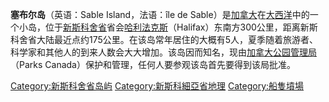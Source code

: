 {{Otheruses|subject=加拿大島嶼|other=巴布亞紐幾內亞島嶼|塞布爾島}}
{{multiple issues|
{{expand english|time=2016-12-03T04:32:40+00:00}}
{{unreferenced|time=2016-12-03T04:32:40+00:00}}
}}
{{Infobox islands
| name             = 塞布爾島
| native name      = île de Sable
| native name link = 
| image name       = sable island.jpg
| image caption    = 
| map              = Canada
| map_caption      = 
| coordinates      = {{coord|43|56|N|59|54|W|type:isle_scale:3000000|display=inline,title}}
| location         = [[北美洲|北美洲]]
| archipelago      = 
| waterbody        = [[大西洋|大西洋]]
| total islands    = 
| major islands    = 
| area km2         = 34
| length km        = 
| width km         = 
| coastline km     = 
| elevation m      = 
| highest mount    = 
| country          = {{CAN}}
| country admin divisions title 1    = 省
| country admin divisions 1          = [[新斯科舍省|新斯科舍省]]
| country admin divisions title 2    = 市
| country admin divisions 2          = [[哈利法克斯|哈利法克斯]]
| country admin divisions title 3    = 區
| country admin divisions 3          = 13區
| country capital type               = 
| country capital                    = 
| country largest city type          = 
| country largest city               = 
| country capital and largest city   = 
| country largest city population    = 
| country leader title               = 
| country leader name                = 
| demonym          = 
| population       = 5
| population as of = 2008
| population footnotes = 
| density km2      = 
}}

'''塞布尔岛'''（英语：Sable Island，法语：île de Sable）是[[加拿大|加拿大]]在[[大西洋|大西洋]]中的一个小岛，位于[[新斯科舍省|新斯科舍省]]省会[[哈利法克斯|哈利法克斯]]（Halifax）东南方300公里，距离新斯科舍省大陆最近点约175公里。在该岛常年居住的大概有5人，夏季随着旅游者、科学家和其他人的到来人数会大大增加。该岛因{{tsl|en|Sable Island horse|塞布爾島馬}}而知名，现由[[加拿大公园管理局|加拿大公园管理局]]（Parks Canada）保护和管理，任何人要参观该岛首先要得到该局批准。

{{normdaten}}
{{DEFAULTSORT:Sable}}
[[Category:新斯科舍省岛屿|Category:新斯科舍省岛屿]]
[[Category:新斯科細亞省地理|Category:新斯科細亞省地理]]
[[Category:船隻墳場|Category:船隻墳場]]